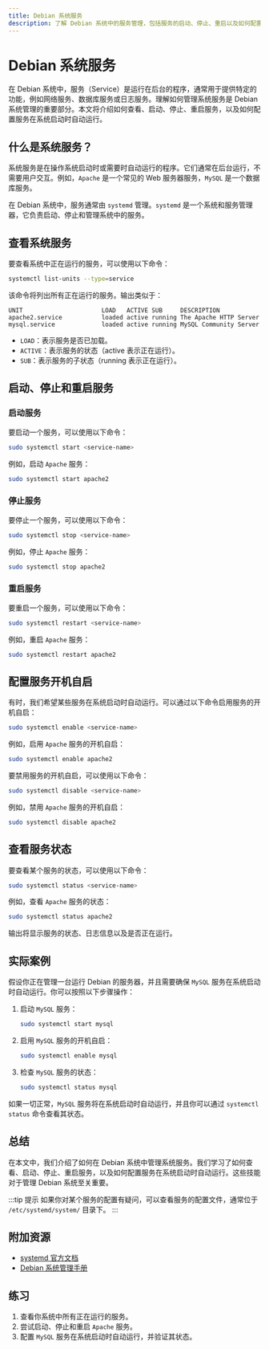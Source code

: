 ```yaml
---
title: Debian 系统服务
description: 了解 Debian 系统中的服务管理，包括服务的启动、停止、重启以及如何配置服务开机自启。
---
```


# Debian 系统服务

在 Debian 系统中，服务（Service）是运行在后台的程序，通常用于提供特定的功能，例如网络服务、数据库服务或日志服务。理解如何管理系统服务是 Debian 系统管理的重要部分。本文将介绍如何查看、启动、停止、重启服务，以及如何配置服务在系统启动时自动运行。

## 什么是系统服务？

系统服务是在操作系统启动时或需要时自动运行的程序。它们通常在后台运行，不需要用户交互。例如，`Apache` 是一个常见的 Web 服务器服务，`MySQL` 是一个数据库服务。

在 Debian 系统中，服务通常由 `systemd` 管理。`systemd` 是一个系统和服务管理器，它负责启动、停止和管理系统中的服务。

## 查看系统服务

要查看系统中正在运行的服务，可以使用以下命令：

```bash
systemctl list-units --type=service
```

该命令将列出所有正在运行的服务。输出类似于：

```plaintext
UNIT                      LOAD   ACTIVE SUB     DESCRIPTION
apache2.service           loaded active running The Apache HTTP Server
mysql.service             loaded active running MySQL Community Server
```

- `LOAD`：表示服务是否已加载。
- `ACTIVE`：表示服务的状态（active 表示正在运行）。
- `SUB`：表示服务的子状态（running 表示正在运行）。

## 启动、停止和重启服务

### 启动服务

要启动一个服务，可以使用以下命令：

```bash
sudo systemctl start <service-name>
```

例如，启动 `Apache` 服务：

```bash
sudo systemctl start apache2
```

### 停止服务

要停止一个服务，可以使用以下命令：

```bash
sudo systemctl stop <service-name>
```

例如，停止 `Apache` 服务：

```bash
sudo systemctl stop apache2
```

### 重启服务

要重启一个服务，可以使用以下命令：

```bash
sudo systemctl restart <service-name>
```

例如，重启 `Apache` 服务：

```bash
sudo systemctl restart apache2
```

## 配置服务开机自启

有时，我们希望某些服务在系统启动时自动运行。可以通过以下命令启用服务的开机自启：

```bash
sudo systemctl enable <service-name>
```

例如，启用 `Apache` 服务的开机自启：

```bash
sudo systemctl enable apache2
```

要禁用服务的开机自启，可以使用以下命令：

```bash
sudo systemctl disable <service-name>
```

例如，禁用 `Apache` 服务的开机自启：

```bash
sudo systemctl disable apache2
```

## 查看服务状态

要查看某个服务的状态，可以使用以下命令：

```bash
sudo systemctl status <service-name>
```

例如，查看 `Apache` 服务的状态：

```bash
sudo systemctl status apache2
```

输出将显示服务的状态、日志信息以及是否正在运行。

## 实际案例

假设你正在管理一台运行 Debian 的服务器，并且需要确保 `MySQL` 服务在系统启动时自动运行。你可以按照以下步骤操作：

1. 启动 `MySQL` 服务：

   ```bash
   sudo systemctl start mysql
   ```

2. 启用 `MySQL` 服务的开机自启：

   ```bash
   sudo systemctl enable mysql
   ```

3. 检查 `MySQL` 服务的状态：

   ```bash
   sudo systemctl status mysql
   ```

如果一切正常，`MySQL` 服务将在系统启动时自动运行，并且你可以通过 `systemctl status` 命令查看其状态。

## 总结

在本文中，我们介绍了如何在 Debian 系统中管理系统服务。我们学习了如何查看、启动、停止、重启服务，以及如何配置服务在系统启动时自动运行。这些技能对于管理 Debian 系统至关重要。

:::tip 提示
如果你对某个服务的配置有疑问，可以查看服务的配置文件，通常位于 `/etc/systemd/system/` 目录下。
:::

## 附加资源

- [systemd 官方文档](https://www.freedesktop.org/wiki/Software/systemd/)
- [Debian 系统管理手册](https://www.debian.org/doc/manuals/debian-handbook/)

## 练习

1. 查看你系统中所有正在运行的服务。
2. 尝试启动、停止和重启 `Apache` 服务。
3. 配置 `MySQL` 服务在系统启动时自动运行，并验证其状态。
